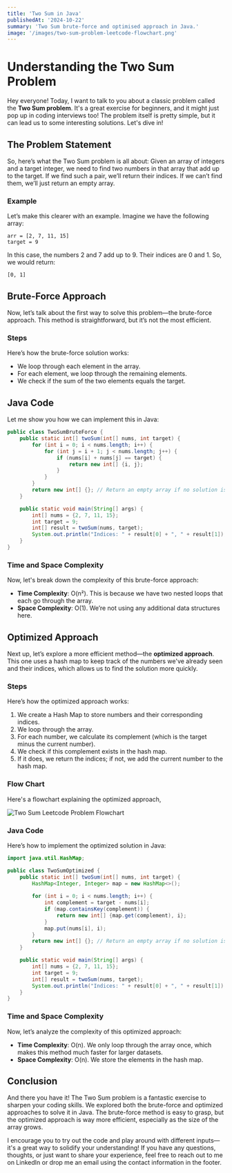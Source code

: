```yaml
---
title: 'Two Sum in Java'
publishedAt: '2024-10-22'
summary: 'Two Sum brute-force and optimised approach in Java.'
image: '/images/two-sum-problem-leetcode-flowchart.png'
---
```


# Understanding the Two Sum Problem

Hey everyone! Today, I want to talk to you about a classic problem called the **Two Sum problem**. It's a great exercise for beginners, and it might just pop up in coding interviews too! The problem itself is pretty simple, but it can lead us to some interesting solutions. Let's dive in!

## The Problem Statement

So, here’s what the Two Sum problem is all about: Given an array of integers and a target integer, we need to find two numbers in that array that add up to the target. If we find such a pair, we’ll return their indices. If we can’t find them, we’ll just return an empty array.

### Example

Let’s make this clearer with an example. Imagine we have the following array:

```plaintext
arr = [2, 7, 11, 15]
target = 9
```
In this case, the numbers 2 and 7 add up to 9. Their indices are 0 and 1. So, we would return:
```plaintext
[0, 1]
```
## Brute-Force Approach

Now, let’s talk about the first way to solve this problem—the brute-force approach. This method is straightforward, but it’s not the most efficient.

### Steps
Here’s how the brute-force solution works:
- We loop through each element in the array.
- For each element, we loop through the remaining elements.
- We check if the sum of the two elements equals the target.

## Java Code

Let me show you how we can implement this in Java:
```java
public class TwoSumBruteForce {
    public static int[] twoSum(int[] nums, int target) {
        for (int i = 0; i < nums.length; i++) {
            for (int j = i + 1; j < nums.length; j++) {
                if (nums[i] + nums[j] == target) {
                    return new int[] {i, j};
                }
            }
        }
        return new int[] {}; // Return an empty array if no solution is found
    }

    public static void main(String[] args) {
        int[] nums = {2, 7, 11, 15};
        int target = 9;
        int[] result = twoSum(nums, target);
        System.out.println("Indices: " + result[0] + ", " + result[1]);
    }
}
```

### Time and Space Complexity

Now, let's break down the complexity of this brute-force approach:

-   **Time Complexity**: O(n²). This is because we have two nested loops that each go through the array.
-   **Space Complexity**: O(1). We’re not using any additional data structures here.

## Optimized Approach

Next up, let’s explore a more efficient method—the **optimized approach**. This one uses a hash map to keep track of the numbers we've already seen and their indices, which allows us to find the solution more quickly.

### Steps

Here’s how the optimized approach works:

1.  We create a Hash Map to store numbers and their corresponding indices.
2.  We loop through the array.
3.  For each number, we calculate its complement (which is the target minus the current number).
4.  We check if this complement exists in the hash map.
5.  If it does, we return the indices; if not, we add the current number to the hash map.

### Flow Chart
Here's a flowchart explaining the optimized approach,

![Two Sum Leetcode Problem Flowchart](/images/two-sum-problem-leetcode-flowchart.png)

### Java Code

Here’s how to implement the optimized solution in Java:
```java
import java.util.HashMap;

public class TwoSumOptimized {
    public static int[] twoSum(int[] nums, int target) {
        HashMap<Integer, Integer> map = new HashMap<>();
        
        for (int i = 0; i < nums.length; i++) {
            int complement = target - nums[i];
            if (map.containsKey(complement)) {
                return new int[] {map.get(complement), i};
            }
            map.put(nums[i], i);
        }
        return new int[] {}; // Return an empty array if no solution is found
    }

    public static void main(String[] args) {
        int[] nums = {2, 7, 11, 15};
        int target = 9;
        int[] result = twoSum(nums, target);
        System.out.println("Indices: " + result[0] + ", " + result[1]);
    }
}
```
### Time and Space Complexity

Now, let’s analyze the complexity of this optimized approach:

-   **Time Complexity**: O(n). We only loop through the array once, which makes this method much faster for larger datasets.
-   **Space Complexity**: O(n). We store the elements in the hash map.

## Conclusion

And there you have it! The Two Sum problem is a fantastic exercise to sharpen your coding skills. We explored both the brute-force and optimized approaches to solve it in Java. The brute-force method is easy to grasp, but the optimized approach is way more efficient, especially as the size of the array grows.

I encourage you to try out the code and play around with different inputs—it's a great way to solidify your understanding! If you have any questions, thoughts, or just want to share your experience, feel free to reach out to me on LinkedIn or drop me an email using the contact information in the footer.
